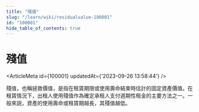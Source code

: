 ```yaml
---
title: "殘值"
slug: "/learn/wiki/residualvalue-100001"
id: "100001"
hide_table_of_contents: true
---
```



# 殘值

<ArticleMeta id={100001} updatedAt={'2023-09-26 13:58:44'} />
<div className='border-solid border-b border-t-0 my-4 border-[var(--ifm-color-gray-300)]' />

殘值，也稱拯救價值，是指在租賃期限或使用壽命結束時估計的固定資產價值。在租賃情況下，出租人使用殘值作為確定承租人支付週期性租金的主要方法之一。一般來説，資產的使用壽命或租賃期越長，其殘值越低。
